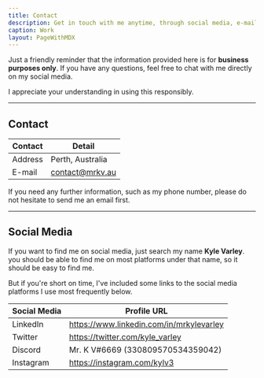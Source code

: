 ```yaml
---
title: Contact
description: Get in touch with me anytime, through social media, e-mail, or phone number.
caption: Work
layout: PageWithMDX
---
```


Just a friendly reminder that the information provided here is for **business purposes only**. If you have any questions, feel free to chat with me directly on my social media.

I appreciate your understanding in using this responsibly.

---

## Contact

| Contact | Detail             |
| ------- | ------------------ |
| Address | Perth, Australia |
| E-mail  | contact@mrkv.au  |

If you need any further information, such as my phone number, please do not hesitate to send me an email first.

---

## Social Media

If you want to find me on social media, just search my name **Kyle Varley**. you should be able to find me on most platforms under that name, so it should be easy to find me.

But if you're short on time, I've included some links to the social media platforms I use most frequently below.

| Social Media | Profile URL                              |
| ------------ | -------------------------------          |
| LinkedIn     | https://www.linkedin.com/in/mrkylevarley |
| Twitter      | https://twitter.com/kyle_varley          |
| Discord      | Mr. K V#6669 (330809570534359042)        |
| Instagram    | https://instagram.com/kylv3              |
